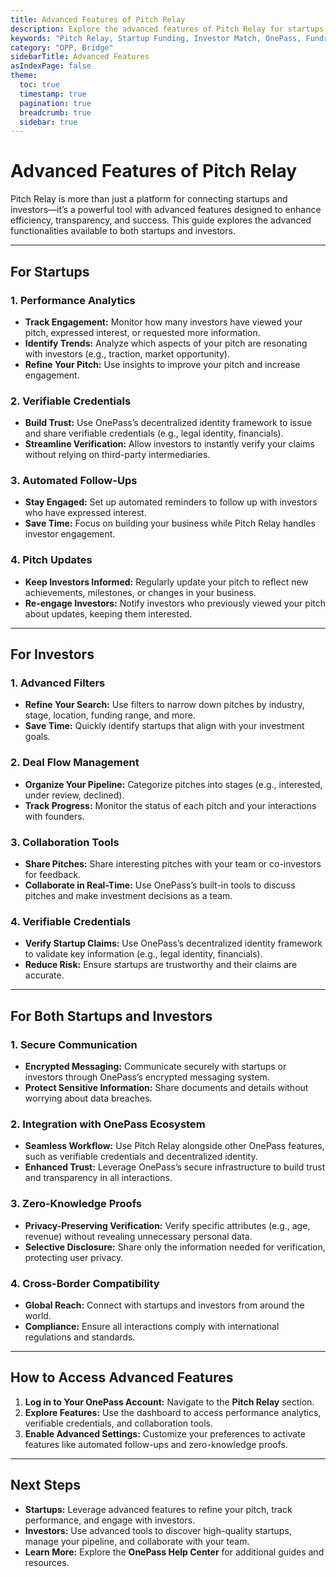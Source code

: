 ```yaml
---
title: Advanced Features of Pitch Relay
description: Explore the advanced features of Pitch Relay for startups and investors on OnePass.
keywords: "Pitch Relay, Startup Funding, Investor Match, OnePass, Fundraising, Advanced Features"
category: "OPP, Bridge"
sidebarTitle: Advanced Features
asIndexPage: false
theme:
  toc: true
  timestamp: true
  pagination: true
  breadcrumb: true
  sidebar: true
---
```


# Advanced Features of Pitch Relay

Pitch Relay is more than just a platform for connecting startups and investors—it’s a powerful tool with advanced features designed to enhance efficiency, transparency, and success. This guide explores the advanced functionalities available to both startups and investors.  

---

## For Startups

### 1. Performance Analytics

- **Track Engagement:** Monitor how many investors have viewed your pitch, expressed interest, or requested more information.  
- **Identify Trends:** Analyze which aspects of your pitch are resonating with investors (e.g., traction, market opportunity).  
- **Refine Your Pitch:** Use insights to improve your pitch and increase engagement.  

### 2. Verifiable Credentials

- **Build Trust:** Use OnePass’s decentralized identity framework to issue and share verifiable credentials (e.g., legal identity, financials).  
- **Streamline Verification:** Allow investors to instantly verify your claims without relying on third-party intermediaries.  

### 3. Automated Follow-Ups

- **Stay Engaged:** Set up automated reminders to follow up with investors who have expressed interest.  
- **Save Time:** Focus on building your business while Pitch Relay handles investor engagement.  

### 4. Pitch Updates

- **Keep Investors Informed:** Regularly update your pitch to reflect new achievements, milestones, or changes in your business.  
- **Re-engage Investors:** Notify investors who previously viewed your pitch about updates, keeping them interested.  

---

## For Investors

### 1. Advanced Filters

- **Refine Your Search:** Use filters to narrow down pitches by industry, stage, location, funding range, and more.  
- **Save Time:** Quickly identify startups that align with your investment goals.  

### 2. Deal Flow Management

- **Organize Your Pipeline:** Categorize pitches into stages (e.g., interested, under review, declined).  
- **Track Progress:** Monitor the status of each pitch and your interactions with founders.  

### 3. Collaboration Tools

- **Share Pitches:** Share interesting pitches with your team or co-investors for feedback.  
- **Collaborate in Real-Time:** Use OnePass’s built-in tools to discuss pitches and make investment decisions as a team.  

### 4. Verifiable Credentials

- **Verify Startup Claims:** Use OnePass’s decentralized identity framework to validate key information (e.g., legal identity, financials).  
- **Reduce Risk:** Ensure startups are trustworthy and their claims are accurate.  

---

## For Both Startups and Investors

### 1. Secure Communication

- **Encrypted Messaging:** Communicate securely with startups or investors through OnePass’s encrypted messaging system.  
- **Protect Sensitive Information:** Share documents and details without worrying about data breaches.  

### 2. Integration with OnePass Ecosystem

- **Seamless Workflow:** Use Pitch Relay alongside other OnePass features, such as verifiable credentials and decentralized identity.  
- **Enhanced Trust:** Leverage OnePass’s secure infrastructure to build trust and transparency in all interactions.  

### 3. Zero-Knowledge Proofs

- **Privacy-Preserving Verification:** Verify specific attributes (e.g., age, revenue) without revealing unnecessary personal data.  
- **Selective Disclosure:** Share only the information needed for verification, protecting user privacy.  

### 4. Cross-Border Compatibility

- **Global Reach:** Connect with startups and investors from around the world.  
- **Compliance:** Ensure all interactions comply with international regulations and standards.  

---

## How to Access Advanced Features

1. **Log in to Your OnePass Account:** Navigate to the **Pitch Relay** section.  
2. **Explore Features:** Use the dashboard to access performance analytics, verifiable credentials, and collaboration tools.  
3. **Enable Advanced Settings:** Customize your preferences to activate features like automated follow-ups and zero-knowledge proofs.  

---

## Next Steps

- **Startups:** Leverage advanced features to refine your pitch, track performance, and engage with investors.  
- **Investors:** Use advanced tools to discover high-quality startups, manage your pipeline, and collaborate with your team.  
- **Learn More:** Explore the **OnePass Help Center** for additional guides and resources.  
